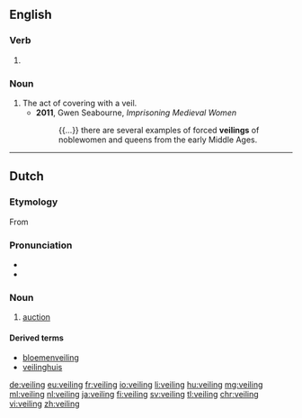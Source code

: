 ==English==

===Verb===
{{head|en|present participle}}

# {{present participle of|veil|lang=en}}

===Noun===
{{en-noun}}

# The act of covering with a veil.
#* '''2011''', Gwen Seabourne, ''Imprisoning Medieval Women''
#*: {{...}} there are several examples of forced '''veilings''' of noblewomen and queens from the early Middle Ages.

----

==Dutch==
{{wikipedia|lang=nl}}

===Etymology===
From {{suffix|veilen|ing|lang=nl}}

===Pronunciation===
* {{audio|Nl-veiling.ogg|Audio|lang=nl}}
* {{hyphenation||vei|ling|lang=nl}}

===Noun===
{{nl-noun|f|-en|veilinkje}}
# [[auction]]

====Derived terms====
* [[bloemenveiling]]
* [[veilinghuis]]

[[de:veiling]]
[[eu:veiling]]
[[fr:veiling]]
[[io:veiling]]
[[li:veiling]]
[[hu:veiling]]
[[mg:veiling]]
[[ml:veiling]]
[[nl:veiling]]
[[ja:veiling]]
[[fi:veiling]]
[[sv:veiling]]
[[tl:veiling]]
[[chr:veiling]]
[[vi:veiling]]
[[zh:veiling]]
